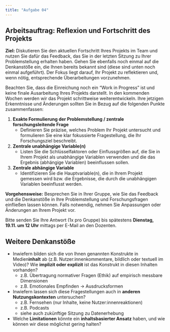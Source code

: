 ```yaml
---
title: "Aufgabe 04"
---
```


## Arbeitsauftrag: Reflexion und Fortschritt des Projekts

**Ziel:** Diskutieren Sie den aktuellen Fortschritt Ihres Projekts im Team und nutzen Sie dafür das Feedback, das Sie in der letzten Sitzung zu Ihrer Problemstellung erhalten haben. Gehen Sie ebenfalls noch einmal auf die Denkanstöße ein, die Ihnen bereits bekannt sind (diese sind unten noch einmal aufgeführt). Der Fokus liegt darauf, Ihr Projekt zu reflektieren und, wenn nötig, entsprechende Überarbeitungen vorzunehmen.

Beachten Sie, dass die Einreichung noch ein "Work in Progress" ist und keine finale Ausarbeitung Ihres Projekts darstellt. In den kommenden Wochen werden wir das Projekt schrittweise weiterentwickeln. Ihre jetzigen Erkenntnisse und Änderungen sollten Sie in Bezug auf die folgenden Punkte zusammenfassen:

1. **Exakte Formulierung der Problemstellung / zentrale forschungsleitende Frage**  
   - Definieren Sie präzise, welches Problem Ihr Projekt untersucht und formulieren Sie eine klar fokussierte Fragestellung, die Ihr Forschungsziel beschreibt.

2. **Zentrale unabhängige Variable(n)**  
   - Listen Sie die Schlüsselfaktoren oder Einflussgrößen auf, die Sie in Ihrem Projekt als unabhängige Variablen verwenden und die das Ergebnis (abhängige Variablen) beeinflussen sollen.

3. **Zentrale abhängige Variable**  
   - Identifizieren Sie die Hauptvariable(n), die in Ihrem Projekt gemessen wird bzw. die Ergebnisse, die durch die unabhängigen Variablen beeinflusst werden.

**Vorgehensweise:** Besprechen Sie in Ihrer Gruppe, wie Sie das Feedback und die Denkanstöße in Ihre Problemstellung und Forschungsfragen einfließen lassen können. Falls notwendig, nehmen Sie Anpassungen oder Änderungen an Ihrem Projekt vor. 

Bitte senden Sie Ihre Antwort (1x pro Gruppe) bis spätestens **Dienstag, 19.11. um 12 Uhr** mittags per E-Mail an den Dozenten.

## Weitere Denkanstöße

- Inwiefern bilden sich die von Ihnen genannten Konstrukte in Medien**inhalt** ab (z.B. Nutzer:innenkommentare, bildlich oder textuell im Video)? Wie **implizit oder explizit** ist das Konstrukt in diesen Inhalten vorhanden?
  - z.B. Übertragung normativer Fragen (Ethik) auf empirisch messbare Dimensionen
  - z.B. Emotionales Empfinden → Ausdrucksformen
- Inwiefern lassen sich diese Fragestellungen auch in **anderen Nutzungskontexten** untersuchen?
  - z.B. Fernsehen (nur Inhalte, keine Nutzer:innenreaktionen)
  - z.B. Podcasts
  - siehe auch zukünftige Sitzung zu Datenerhebung
- Welche **Limitationen** könnte ein **inhaltsbasierter Ansatz** haben, und wie können wir diese möglichst gering halten?